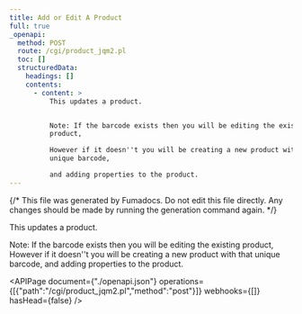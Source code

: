 ```yaml
---
title: Add or Edit A Product
full: true
_openapi:
  method: POST
  route: /cgi/product_jqm2.pl
  toc: []
  structuredData:
    headings: []
    contents:
      - content: >
          This updates a product.


          Note: If the barcode exists then you will be editing the existing
          product,

          However if it doesn''t you will be creating a new product with that
          unique barcode,

          and adding properties to the product.
---
```


{/* This file was generated by Fumadocs. Do not edit this file directly. Any changes should be made by running the generation command again. */}

This updates a product.

Note: If the barcode exists then you will be editing the existing product,
However if it doesn''t you will be creating a new product with that unique barcode,
and adding properties to the product.


<APIPage document={"./openapi.json"} operations={[{"path":"/cgi/product_jqm2.pl","method":"post"}]} webhooks={[]} hasHead={false} />
